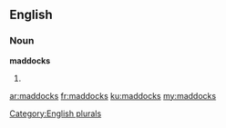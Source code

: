 ==English==

===Noun===
'''maddocks'''

# {{plural of|[[maddock]]}}

[[Category:English plurals]]

[[ar:maddocks]]
[[fr:maddocks]]
[[ku:maddocks]]
[[my:maddocks]]